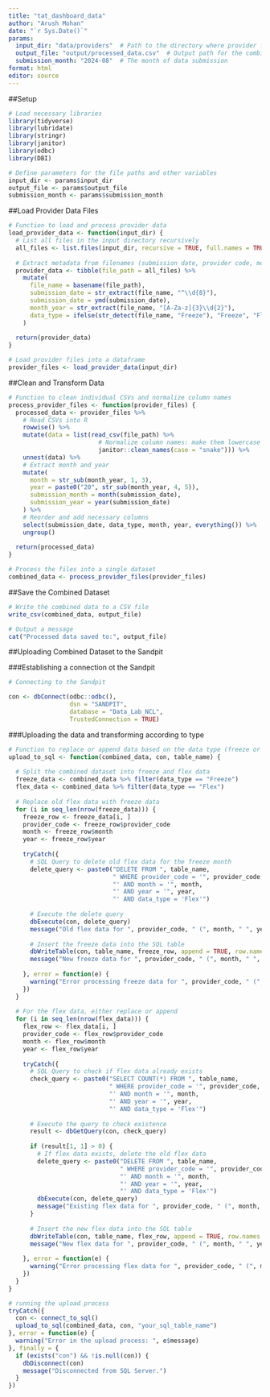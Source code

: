 ```yaml
---
title: "tat_dashboard_data"
author: "Arush Mohan"
date: "`r Sys.Date()`"
params:
  input_dir: "data/providers"  # Path to the directory where provider folders are stored
  output_file: "output/processed_data.csv"  # Output path for the combined data
  submission_month: "2024-08"  # The month of data submission 
format: html
editor: source
---
```


##Setup

```r
# Load necessary libraries
library(tidyverse)
library(lubridate)
library(stringr)
library(janitor)
library(odbc)
library(DBI)

# Define parameters for the file paths and other variables
input_dir <- params$input_dir
output_file <- params$output_file
submission_month <- params$submission_month

```

##Load Provider Data Files

```r

# Function to load and process provider data
load_provider_data <- function(input_dir) {
  # List all files in the input directory recursively
  all_files <- list.files(input_dir, recursive = TRUE, full.names = TRUE, pattern = "*.csv")
  
  # Extract metadata from filenames (submission date, provider code, month-year, data type)
  provider_data <- tibble(file_path = all_files) %>%
    mutate(
      file_name = basename(file_path),
      submission_date = str_extract(file_name, "^\\d{8}"),
      submission_date = ymd(submission_date),
      month_year = str_extract(file_name, "[A-Za-z]{3}\\d{2}"),
      data_type = ifelse(str_detect(file_name, "Freeze"), "Freeze", "Flex")
    )
  
  return(provider_data)
}

# Load provider files into a dataframe
provider_files <- load_provider_data(input_dir)


```

##Clean and Transform Data

```r

# Function to clean individual CSVs and normalize column names
process_provider_files <- function(provider_files) {
  processed_data <- provider_files %>%
    # Read CSVs into R
    rowwise() %>%
    mutate(data = list(read_csv(file_path) %>%
                         # Normalize column names: make them lowercase and replace spaces with underscores
                         janitor::clean_names(case = "snake"))) %>%
    unnest(data) %>%
    # Extract month and year
    mutate(
      month = str_sub(month_year, 1, 3),
      year = paste0("20", str_sub(month_year, 4, 5)),
      submission_month = month(submission_date),
      submission_year = year(submission_date)
    ) %>%
    # Reorder and add necessary columns
    select(submission_date, data_type, month, year, everything()) %>%
    ungroup()
  
  return(processed_data)
}

# Process the files into a single dataset
combined_data <- process_provider_files(provider_files)

```

##Save the Combined Dataset

```r

# Write the combined data to a CSV file
write_csv(combined_data, output_file)

# Output a message
cat("Processed data saved to:", output_file)

```

##Uploading Combined Dataset to the Sandpit

###Establishing a connection ot the Sandpit

```r

# Connecting to the Sandpit

con <- dbConnect(odbc::odbc(), 
                 dsn = "SANDPIT",
                 database = "Data_Lab_NCL",
                 TrustedConnection = TRUE)
```

###Uploading the data and transforming according to type

```r

# Function to replace or append data based on the data type (freeze or flex)
upload_to_sql <- function(combined_data, con, table_name) {
  
  # Split the combined dataset into freeze and flex data
  freeze_data <- combined_data %>% filter(data_type == "Freeze")
  flex_data <- combined_data %>% filter(data_type == "Flex")
  
  # Replace old flex data with freeze data
  for (i in seq_len(nrow(freeze_data))) {
    freeze_row <- freeze_data[i, ]
    provider_code <- freeze_row$provider_code
    month <- freeze_row$month
    year <- freeze_row$year
    
    tryCatch({
      # SQL Query to delete old flex data for the freeze month
      delete_query <- paste0("DELETE FROM ", table_name, 
                             " WHERE provider_code = '", provider_code, 
                             "' AND month = '", month, 
                             "' AND year = '", year, 
                             "' AND data_type = 'Flex'")
      
      # Execute the delete query
      dbExecute(con, delete_query)
      message("Old flex data for ", provider_code, " (", month, " ", year, ") successfully deleted.")
      
      # Insert the freeze data into the SQL table
      dbWriteTable(con, table_name, freeze_row, append = TRUE, row.names = FALSE)
      message("New freeze data for ", provider_code, " (", month, " ", year, ") successfully uploaded.")
      
    }, error = function(e) {
      warning("Error processing freeze data for ", provider_code, " (", month, " ", year, "): ", e$message)
    })
  }
  
  # For the flex data, either replace or append
  for (i in seq_len(nrow(flex_data))) {
    flex_row <- flex_data[i, ]
    provider_code <- flex_row$provider_code
    month <- flex_row$month
    year <- flex_row$year
    
    tryCatch({
      # SQL Query to check if flex data already exists
      check_query <- paste0("SELECT COUNT(*) FROM ", table_name, 
                            " WHERE provider_code = '", provider_code, 
                            "' AND month = '", month, 
                            "' AND year = '", year, 
                            "' AND data_type = 'Flex'")
      
      # Execute the query to check existence
      result <- dbGetQuery(con, check_query)
      
      if (result[1, 1] > 0) {
        # If flex data exists, delete the old flex data
        delete_query <- paste0("DELETE FROM ", table_name, 
                               " WHERE provider_code = '", provider_code, 
                               "' AND month = '", month, 
                               "' AND year = '", year, 
                               "' AND data_type = 'Flex'")
        dbExecute(con, delete_query)
        message("Existing flex data for ", provider_code, " (", month, " ", year, ") successfully deleted.")
      }
      
      # Insert the new flex data into the SQL table
      dbWriteTable(con, table_name, flex_row, append = TRUE, row.names = FALSE)
      message("New flex data for ", provider_code, " (", month, " ", year, ") successfully uploaded.")
      
    }, error = function(e) {
      warning("Error processing flex data for ", provider_code, " (", month, " ", year, "): ", e$message)
    })
  }
}

# running the upload process
tryCatch({
  con <- connect_to_sql()
  upload_to_sql(combined_data, con, "your_sql_table_name")
}, error = function(e) {
  warning("Error in the upload process: ", e$message)
}, finally = {
  if (exists("con") && !is.null(con)) {
    dbDisconnect(con)
    message("Disconnected from SQL Server.")
  }
})


```
